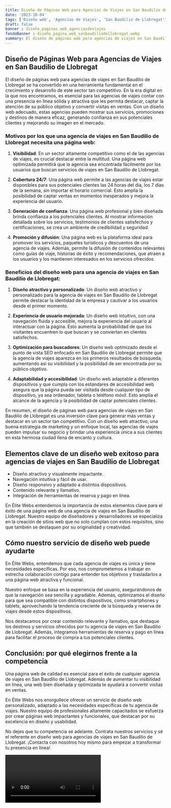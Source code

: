 ```yaml
---
title: Diseño de Páginas Web para Agencias de Viajes en San Baudilio de Llobregat
date: '2023-10-04'
tags: ['Diseño web', 'Agencias de Viajes', 'San Baudilio de Llobregat']
draft: false
banner : diseño_paginas_web_agenciasdeviajes
fondoBanner : diseño_pagina_web_sanbaudiliodellobregat.webp
summary: El diseño de páginas web para agencias de viajes en San Baudilio de Llobregat se ha convertido en una herramienta fundamental en el crecimiento y desarrollo de este sector tan competitivo. En la era digital en la que nos encontramos, es esencial para las agencias de viajes contar con una presencia en línea sólida y atractiva que les permita destacar, captar la atención de su público objetivo y convertir visitas en ventas. Con un diseño web adecuado, estas agencias pueden mostrar sus servicios, promociones y destinos de manera eficaz, generando confianza en sus potenciales clientes y mejorando su imagen en el mercado.
---
```


## Diseño de Páginas Web para Agencias de Viajes en San Baudilio de Llobregat

El diseño de páginas web para agencias de viajes en San Baudilio de Llobregat se ha convertido en una herramienta fundamental en el crecimiento y desarrollo de este sector tan competitivo. En la era digital en la que nos encontramos, es esencial para las agencias de viajes contar con una presencia en línea sólida y atractiva que les permita destacar, captar la atención de su público objetivo y convertir visitas en ventas. Con un diseño web adecuado, estas agencias pueden mostrar sus servicios, promociones y destinos de manera eficaz, generando confianza en sus potenciales clientes y mejorando su imagen en el mercado.

### Motivos por los que una agencia de viajes en San Baudilio de Llobregat necesita una página web:

1. **Visibilidad**: En un sector altamente competitivo como el de las agencias de viajes, es crucial destacar entre la multitud. Una página web optimizada permitirá que la agencia sea encontrada fácilmente por los usuarios que buscan servicios de viajes en San Baudilio de Llobregat.

2. **Cobertura 24/7**: Una página web permite a las agencias de viajes estar disponibles para sus potenciales clientes las 24 horas del día, los 7 días de la semana, sin importar el horario comercial. Esto amplía la posibilidad de captar ventas en momentos inesperados y mejora la experiencia del usuario.

3. **Generación de confianza**: Una página web profesional y bien diseñada brinda confianza a los potenciales clientes. Al mostrar información detallada sobre los servicios, testimonios de clientes satisfechos y certificaciones, se crea un ambiente de credibilidad y seguridad.

4. **Promoción y difusión**: Una página web es la plataforma ideal para promover los servicios, paquetes turísticos y descuentos de una agencia de viajes. Además, permite la difusión de contenidos relevantes como guías de viaje, historias de éxito y recomendaciones, que atraen a los usuarios y los mantienen interesados en los servicios ofrecidos.

### Beneficios del diseño web para una agencia de viajes en San Baudilio de Llobregat:

1. **Diseño atractivo y personalizado**: Un diseño web atractivo y personalizado para la agencia de viajes en San Baudilio de Llobregat permite destacar la identidad de la empresa y cautivar a los usuarios desde el primer momento.

2. **Experiencia de usuario mejorada**: Un diseño web intuitivo, con una navegación fluida y accesible, mejora la experiencia del usuario al interactuar con la página. Esto aumenta la probabilidad de que los visitantes encuentren lo que buscan y se conviertan en clientes satisfechos.

3. **Optimización para buscadores**: Un diseño web optimizado desde el punto de vista SEO enfocado en San Baudilio de Llobregat permite que la agencia de viajes aparezca en los primeros resultados de búsqueda, aumentando así su visibilidad y la posibilidad de ser encontrada por su público objetivo.

4. **Adaptabilidad y accesibilidad**: Un diseño web adaptable a diferentes dispositivos y que cumpla con los estándares de accesibilidad web asegura que la página pueda ser visitada desde cualquier tipo de dispositivo, ya sea ordenador, tableta o teléfono móvil. Esto amplía el alcance de la agencia y la posibilidad de captar potenciales clientes.

En resumen, el diseño de páginas web para agencias de viajes en San Baudilio de Llobregat es una inversión clave para generar más ventas y destacar en un sector tan competitivo. Con un diseño web atractivo, una buena estrategia de marketing y un enfoque local, las agencias de viajes pueden impulsar su negocio y brindar una experiencia única a sus clientes en esta hermosa ciudad llena de encanto y cultura.

<GifSeo />

<Cta />

## Elementos clave de un diseño web exitoso para agencias de viajes en San Baudilio de Llobregat

- Diseño atractivo y visualmente impactante.
- Navegación intuitiva y fácil de usar.
- Diseño responsivo y adaptado a distintos dispositivos.
- Contenido relevante y llamativo.
- Integración de herramientas de reserva y pago en línea.

En Élite Webs entendemos la importancia de estos elementos clave para el éxito de una página web de una agencia de viajes en San Baudilio de Llobregat. Nuestro equipo de diseñadores y desarrolladores se especializa en la creación de sitios web que no solo cumplan con estos requisitos, sino que también se destaquen por su originalidad y creatividad. 

## Cómo nuestro servicio de diseño web puede ayudarte

En Élite Webs, entendemos que cada agencia de viajes es única y tiene necesidades específicas. Por eso, nos comprometemos a trabajar en estrecha colaboración contigo para entender tus objetivos y trasladarlos a una página web atractiva y funcional.

Nuestro enfoque se basa en la experiencia del usuario, asegurándonos de que la navegación sea sencilla y agradable. Además, optimizamos el diseño para que sea compatible con distintos dispositivos, como smartphones y tablets, aprovechando la tendencia creciente de la búsqueda y reserva de viajes desde estos dispositivos.

Nos destacamos por crear contenido relevante y llamativo, que destaque los destinos y servicios ofrecidos por tu agencia de viajes en San Baudilio de Llobregat. Además, integramos herramientas de reserva y pago en línea para facilitar el proceso de compra a tus potenciales clientes.

## Conclusión: por qué elegirnos frente a la competencia

Una página web de calidad es esencial para el éxito de cualquier agencia de viajes en San Baudilio de Llobregat. Además de aumentar tu visibilidad en línea, una web bien diseñada y optimizada te ayudará a convertir visitas en ventas.

En Élite Webs nos enorgullece ofrecer un servicio de diseño web personalizado, adaptado a las necesidades específicas de tu agencia de viajes. Nuestro equipo de profesionales altamente capacitados se esfuerza por crear páginas web impactantes y funcionales, que destacan por su excelencia en diseño y usabilidad.

No dejes que tu competencia se adelante. Contrata nuestros servicios y sé el referente en diseño web para agencias de viajes en San Baudilio de Llobregat. ¡Contacta con nosotros hoy mismo para empezar a transformar tu presencia en línea!

<Video />

<CtaBot job='Agencias de Viajes' city='San Baudilio de Llobregat'/>

<Gmaps query='San Baudilio de Llobregat+españa+maps' />